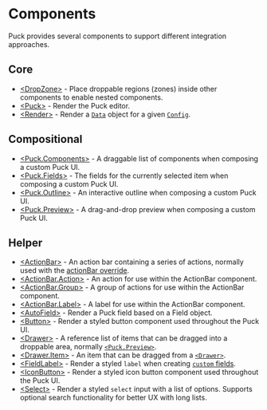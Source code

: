 # Components

Puck provides several components to support different integration approaches.

## Core

- [\<DropZone\>](components/drop-zone) - Place droppable regions (zones) inside other components to enable nested components.
- [\<Puck\>](components/puck) - Render the Puck editor.
- [\<Render\>](components/render) - Render a [`Data`](/docs/api-reference/data-model/data) object for a given [`Config`](/docs/api-reference/configuration/config).

## Compositional

- [\<Puck.Components\>](components/puck-components) - A draggable list of components when composing a custom Puck UI.
- [\<Puck.Fields\>](components/puck-fields) - The fields for the currently selected item when composing a custom Puck UI.
- [\<Puck.Outline\>](components/puck-outline) - An interactive outline when composing a custom Puck UI.
- [\<Puck.Preview\>](components/puck-preview) - A drag-and-drop preview when composing a custom Puck UI.

## Helper

- [\<ActionBar\>](components/action-bar) - An action bar containing a series of actions, normally used with the [actionBar override](/docs/api-reference/overrides/action-bar).
- [\<ActionBar.Action\>](components/action-bar-action) - An action for use within the ActionBar component.
- [\<ActionBar.Group\>](components/action-bar-group) - A group of actions for use within the ActionBar component.
- [\<ActionBar.Label\>](components/action-bar-label) - A label for use within the ActionBar component.
- [\<AutoField\>](components/auto-field) - Render a Puck field based on a Field object.
- [\<Button\>](components/button) - Render a styled button component used throughout the Puck UI.
- [\<Drawer\>](components/drawer) - A reference list of items that can be dragged into a droppable area, normally [`<Puck.Preview>`](components/puck-preview).
- [\<Drawer.Item\>](components/drawer-item) - An item that can be dragged from a [`<Drawer>`](components/drawer).
- [\<FieldLabel\>](components/field-label) - Render a styled `label` when creating [`custom` fields](/docs/api-reference/fields/custom).
- [\<IconButton\>](components/icon-button) - Render a styled icon button component used throughout the Puck UI.
- [\<Select\>](components/select) - Render a styled `select` input with a list of options. Supports optional search functionality for better UX with long lists.

